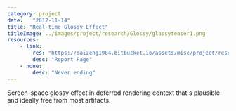```yaml
---
category: project
date:   "2012-11-14"
title: "Real-time Glossy Effect"
titleImage: ../images/project/research/Glossy/glossyteaser1.png
resources:
    - link:
        res: "https://daizeng1984.bitbucket.io/assets/misc/project/research/Glossy/GlossyReport.html"
        desc: "Report Page"
    - none:
        desc: "Never ending"
---
```


Screen-space glossy effect in deferred rendering context that's plausible and ideally free from most artifacts. 
